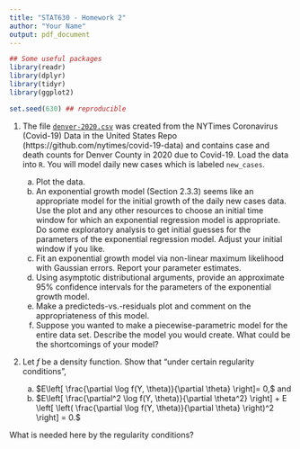 ```yaml
---
title: "STAT630 - Homework 2"
author: "Your Name"
output: pdf_document
---
```


```r
## Some useful packages
library(readr)
library(dplyr)
library(tidyr)
library(ggplot2)

set.seed(630) ## reproducible
```

1. The file [`denver-2020.csv`](https://stat630-csu.github.io/homeworks/hw-2/denver-2020.csv) was created from the NYTimes Coronavirus (Covid-19) Data in the United States Repo (https://github.com/nytimes/covid-19-data) and contains case and death counts for Denver County in 2020 due to Covid-19. Load the data into `R`. You will model daily new cases which is labeled `new_cases`.

    a) Plot the data.
    b) An exponential growth model (Section 2.3.3) seems like an appropriate model for the initial growth of the daily new cases data. Use the plot and any other resources to choose an initial time window for which an exponential regression model is appropriate.  Do some exploratory analysis to get initial guesses for the parameters of the exponential regression model.  Adjust your initial window if you like.
    c) Fit an exponential growth model via non-linear maximum likelihood with Gaussian errors.   Report your parameter estimates.
    d) Using asymptotic distributional arguments, provide an approximate 95\% confidence intervals for the parameters of the exponential growth model.
    e) Make a predicteds-vs.-residuals plot and comment on the appropriateness of this model.
    f) Suppose you wanted to make a piecewise-parametric model for the entire data set.  Describe the model you would create.  What could be the shortcomings of your model?
    
2.  Let $f$ be a density function. Show that "under certain regularity conditions", 

    a) $E\left[ \frac{\partial \log f(Y, \theta)}{\partial \theta} \right]= 0,$ 
	  and
    b) $E\left[ \frac{\partial^2 \log f(Y, \theta)}{\partial \theta^2} \right] + E \left[ \left( \frac{\partial \log f(Y, \theta)}{\partial \theta} \right)^2 \right] = 0.$
   
   What is needed here by the regularity conditions?

